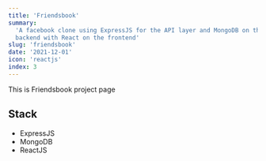 ---
title: 'Friendsbook'
summary:
  'A facebook clone using ExpressJS for the API layer and MongoDB on the
  backend with React on the frontend'
slug: 'friendsbook'
date: '2021-12-01'
icon: 'reactjs'
index: 3
---

This is Friendsbook project page

## Stack

- ExpressJS
- MongoDB
- ReactJS
